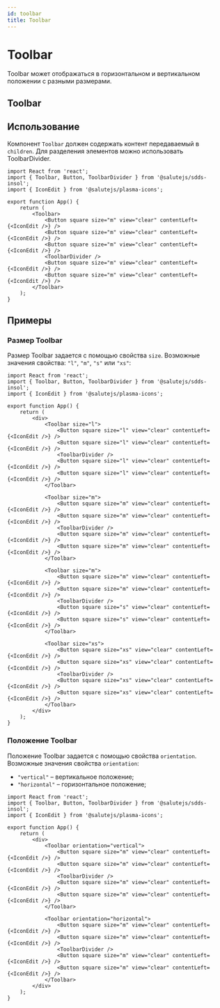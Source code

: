 ```yaml
---
id: toolbar
title: Toolbar
---
```



# Toolbar
Toolbar может отображаться в горизонтальном и вертикальном положении с разными размерами.

## Toolbar
<Description name="Toolbar" />
<PropsTable name="Toolbar" exclude={['css', 'focused']} />

## Использование
Компонент `Toolbar` должен содержать контент передаваемый в `children`.
Для разделения элементов можно использовать ToolbarDivider.

```tsx live
import React from 'react';
import { Toolbar, Button, ToolbarDivider } from '@salutejs/sdds-insol';
import { IconEdit } from '@salutejs/plasma-icons';

export function App() {
    return (
        <Toolbar>
            <Button square size="m" view="clear" contentLeft={<IconEdit />} />
            <Button square size="m" view="clear" contentLeft={<IconEdit />} />
            <Button square size="m" view="clear" contentLeft={<IconEdit />} />
            <ToolbarDivider />
            <Button square size="m" view="clear" contentLeft={<IconEdit />} />
            <Button square size="m" view="clear" contentLeft={<IconEdit />} />
        </Toolbar>
    );
}
```

## Примеры

### Размер Toolbar
Размер Toolbar задается с помощью свойства `size`. Возможные значения свойства: `"l"`, `"m"`, `"s"` или `"xs"`:

```tsx live
import React from 'react';
import { Toolbar, Button, ToolbarDivider } from '@salutejs/sdds-insol';
import { IconEdit } from '@salutejs/plasma-icons';

export function App() {
    return (
        <div>
            <Toolbar size="l">
                <Button square size="l" view="clear" contentLeft={<IconEdit />} />
                <Button square size="l" view="clear" contentLeft={<IconEdit />} />
                <ToolbarDivider />
                <Button square size="l" view="clear" contentLeft={<IconEdit />} />
                <Button square size="l" view="clear" contentLeft={<IconEdit />} />
            </Toolbar>

            <Toolbar size="m">
                <Button square size="m" view="clear" contentLeft={<IconEdit />} />
                <Button square size="m" view="clear" contentLeft={<IconEdit />} />
                <ToolbarDivider />
                <Button square size="m" view="clear" contentLeft={<IconEdit />} />
                <Button square size="m" view="clear" contentLeft={<IconEdit />} />
            </Toolbar>

            <Toolbar size="m">
                <Button square size="m" view="clear" contentLeft={<IconEdit />} />
                <Button square size="m" view="clear" contentLeft={<IconEdit />} />
                <ToolbarDivider />
                <Button square size="s" view="clear" contentLeft={<IconEdit />} />
                <Button square size="s" view="clear" contentLeft={<IconEdit />} />
            </Toolbar>

            <Toolbar size="xs">
                <Button square size="xs" view="clear" contentLeft={<IconEdit />} />
                <Button square size="xs" view="clear" contentLeft={<IconEdit />} />
                <ToolbarDivider />
                <Button square size="xs" view="clear" contentLeft={<IconEdit />} />
                <Button square size="xs" view="clear" contentLeft={<IconEdit />} />
            </Toolbar>
        </div>
    );
}
```

### Положение Toolbar
Положение Toolbar задается с помощью свойства `orientation`. Возможные значения свойства `orientation`:
+ `"vertical"` – вертикальное положение;
+ `"horizontal"` – горизонтальное положение;

```tsx live
import React from 'react';
import { Toolbar, Button, ToolbarDivider } from '@salutejs/sdds-insol';
import { IconEdit } from '@salutejs/plasma-icons';

export function App() {
    return (
        <div>
            <Toolbar orientation="vertical">
                <Button square size="m" view="clear" contentLeft={<IconEdit />} />
                <Button square size="m" view="clear" contentLeft={<IconEdit />} />
                <ToolbarDivider />
                <Button square size="m" view="clear" contentLeft={<IconEdit />} />
                <Button square size="m" view="clear" contentLeft={<IconEdit />} />
            </Toolbar>

            <Toolbar orientation="horizontal">
                <Button square size="m" view="clear" contentLeft={<IconEdit />} />
                <Button square size="m" view="clear" contentLeft={<IconEdit />} />
                <ToolbarDivider />
                <Button square size="m" view="clear" contentLeft={<IconEdit />} />
                <Button square size="m" view="clear" contentLeft={<IconEdit />} />
            </Toolbar>
        </div>
    );
}
```
